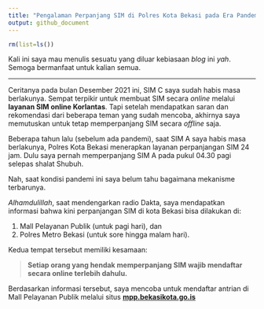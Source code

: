 ```yaml
---
title: "Pengalaman Perpanjang SIM di Polres Kota Bekasi pada Era Pandemi"
output: github_document
---
```


```r
rm(list=ls())
```

Kali ini saya mau menulis sesuatu yang diluar kebiasaan _blog_ ini _yah_. Semoga bermanfaat untuk kalian semua.

---

Ceritanya pada bulan Desember 2021 ini, SIM C saya sudah habis masa berlakunya. Sempat terpikir untuk membuat SIM secara _online_ melalui __layanan SIM online Korlantas__. Tapi setelah mendapatkan saran dan rekomendasi dari beberapa teman yang sudah mencoba, akhirnya saya memutuskan untuk tetap memperpanjang SIM secara _offline_ saja.

Beberapa tahun lalu (sebelum ada pandemi), saat SIM A saya habis masa berlakunya, Polres Kota Bekasi menerapkan layanan perpanjangan SIM 24 jam. Dulu saya pernah memperpanjang SIM A pada pukul 04.30 pagi selepas shalat Shubuh.

Nah, saat kondisi pandemi ini saya belum tahu bagaimana mekanisme terbarunya.

_Alhamdulillah_, saat mendengarkan radio Dakta, saya mendapatkan informasi bahwa kini perpanjangan SIM di kota Bekasi bisa dilakukan di:

1. Mall Pelayanan Publik (untuk pagi hari), dan
1. Polres Metro Bekasi (untuk sore hingga malam hari).

Kedua tempat tersebut memiliki kesamaan:

> __Setiap orang yang hendak memperpanjang SIM wajib mendaftar secara online terlebih dahulu.__

Berdasarkan informasi tersebut, saya mencoba untuk mendaftar antrian di Mall Pelayanan Publik melalui situs [__mpp.bekasikota.go.is__](http://mpp.bekasikota.go.id)
